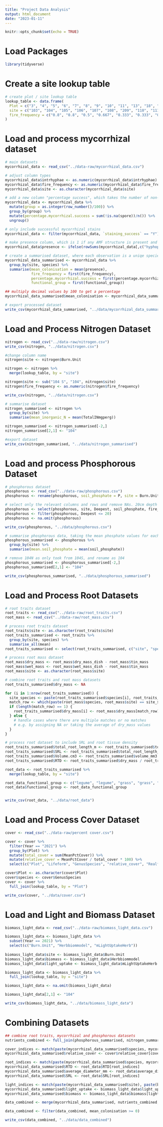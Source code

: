 ```yaml
---
title: "Project Data Analysis"
output: html_document
date: "2023-01-11"
---
```


```r
knitr::opts_chunk$set(echo = TRUE)
```

# Load Packages
```r
library(tidyverse)
```

# Create a site lookup table
```r
# create plot / site lookup table
lookup_table <- data.frame(
  Plot = c("3", "4", "5", "6", "7", "8", "9", "10", "11", "13", "18", "24", "24"),
  site = c("103", "104", "105", "106", "107", "108", "209", "110", "111", "113", "301", "104", "104 S"),
  fire_frequency = c("0.8", "0.8", "0.5", "0.667", "0.333", "0.333", "0", "0", "0.1", "0.1", "0", "0.8", "0.8")
)
```

# Load and process mycorrhizal dataset
```r
# main datasets
mycorrhizal_data <- read_csv("../data-raw/mycorrhizal_data.csv")

# adjust column types
mycorrhizal_data$intrhyphae <- as.numeric(mycorrhizal_data$intrhyphae)
mycorrhizal_data$fire_frequency <- as.numeric(mycorrhizal_data$fire_frequency)
mycorrhizal_data$site <- as.character(mycorrhizal_data$site)

# add a new column "percentage success", which takes the number of non-NA values per 100 rows and divides by 100
mycorrhizal_data <- mycorrhizal_data %>% 
  mutate(group = as.integer(row_number()/100)) %>%
  group_by(group) %>%
  mutate(percentage.mycorrhizal.success = sum(!is.na(spore))/n()) %>%
  ungroup()

# only include successful mycorrhizal stains
mycorrhizal_data <- filter(mycorrhizal_data, `staining_success` == "Y")

# make presence column, which is 1 if any AMF structure is present and 0 if no AMF structures are present
mycorrhizal_data$presence <- ifelse(rowSums(mycorrhizal_data[,c("hyphopodia", "intrhyphae", "arbuscule", "coil", "vesicle", "spore")]) > 0, 1, 0)

# create a summarised dataset, where each observation is a uniqe species / site combination
mycorrhizal_data_summarised <- mycorrhizal_data %>%
  group_by(site, species) %>%
  summarise(mean_colonisation = mean(presence),
            fire_frequency = first(fire_frequency),
            percentage.mycorrhizal.success = first(percentage.mycorrhizal.success),
            functional_group = first(functional_group))

## multiply decimal values by 100 to get a percentage
mycorrhizal_data_summarised$mean_colonisation <- mycorrhizal_data_summarised$mean_colonisation*100 

# export processed dataset
write_csv(mycorrhizal_data_summarised, "../data/mycorrhizal_data_summarised")
```

# Load and Process Nitrogen Dataset
```r
nitrogen <- read_csv("../data-raw/nitrogen.csv")
write_csv(nitrogen, "../data/nitrogen.csv")

#change column name
nitrogen$site <- nitrogen$Burn.Unit

nitrogen <- nitrogen %>%
  merge(lookup_table, by = "site")

nitrogen$site <- sub("104 S", "104", nitrogen$site)
nitrogen$fire_frequency <- as.numeric(nitrogen$fire_frequency)

write_csv(nitrogen, "../data/nitrogen.csv")

# summarise dataset
nitrogen_summarised <- nitrogen %>%
  group_by(site) %>%
  summarise(mean_inorganic_N = mean(TotalINmgperg))

nitrogen_summarised <- nitrogen_summarised[-2,]
nitrogen_summarised[2,1] <- "104"

#export dataset
write_csv(nitrogen_summarised, "../data/nitrogen_summarised")
```

# Load and process Phosphorous Dataset
```r
# phosphorous dataset
phosphorous <- read_csv("../data-raw/phosphorous.csv")
phosphorous <- rename(phosphorous, soil_phosphate = P, site = Burn.Unit, fire_frequency = Fire)

# select only the relevant columns and rows and remove NAs. 20cm depth makes comparable to nitrogen
phosphorous <- select(phosphorous, site, Deepest, soil_phosphate, fire_frequency)
phosphorous <- filter(phosphorous, Deepest <= 20)
phosphorous <- na.omit(phosphorous)

write_csv(phosphorous, "../data/phosphorous.csv")

# summarise phosphorous data, taking the mean phosphate values for each burn unit (site)
phosphorous_summarised <- phosphorous %>%
  group_by(site) %>%
  summarise(mean.soil_phosphate = mean(soil_phosphate))

# remove 104N as only took from 104S, and rename as 104
phosphorous_summarised <- phosphorous_summarised[-2,]
phosphorous_summarised[2,1] <- "104"

write_csv(phosphorous_summarised, "../data/phosphorous_summarised")
```

# Load and Process Root Datasets
```r
# root traits dataset
root_traits <- read_csv("../data-raw/root_traits.csv")
root_mass <- read_csv("../data-raw/root_mass.csv")

# process root traits dataset
root_traits$site <- as.character(root_traits$site)
root_traits_summarised <- root_traits %>%
  group_by(site, species) %>%
  summarise_all(mean)
root_traits_summarised <- select(root_traits_summarised, c("site", "species", "total_root_length_mm", "average_diameter_mm", "volume_mm3", "Number.of.Root.Tips", "Branching.frequency.per.mm"))

# process root mass dataset
root_mass$dry_mass <- root_mass$dry_mass_dish - root_mass$tin_mass
root_mass$wet_mass <- root_mass$wet_mass_dish - root_mass$tin_mass
root_mass$site <- as.character(root_mass$site)

# combine root traits and root mass datasets
root_traits_summarised$dry_mass <- NA

for (i in 1:nrow(root_traits_summarised)) {
  site_species <- paste(root_traits_summarised$species[i], root_traits_summarised$site[i])
  match_row <- which(paste(root_mass$species, root_mass$site) == site_species)
  if (length(match_row) == 1) {
    root_traits_summarised$dry_mass[i] <- root_mass$dry_mass[match_row]
  } else {
    # handle cases where there are multiple matches or no matches
    # e.g. by assigning NA or taking the average of dry_mass values
  }
}

# process root dataset to include SRL and root tissue density
root_traits_summarised$total_root_length_m <- root_traits_summarised$total_root_length_mm / 1000
root_traits_summarised$SRL <- root_traits_summarised$total_root_length_m / root_traits_summarised$dry_mass
root_traits_summarised$Volume.cm3 <- root_traits_summarised$volume_mm3 / 1000
root_traits_summarised$RTD <- root_traits_summarised$dry_mass / root_traits_summarised$Volume.cm3

root_data <- root_traits_summarised %>%
  merge(lookup_table, by = "site")

root_data_functional_group <- c("legume", "legume", "grass", "grass", "tree", "tree", "grass", "grass", "legume", "grass", "grass", "legume", "grass", "grass", "legume", "grass", "grass", "legume", "grass", "legume", "legume", "grass")
root_data$functional_group <- root_data_functional_group


write_csv(root_data, "../data/root_data")
```

# Load and Process Cover Dataset
```r
cover <- read_csv("../data-raw/percent cover.csv")

cover <- cover %>%
  filter(Year == "2021") %>%
  group_by(Plot) %>%
  mutate(total_cover = sum(MeanPctCover)) %>%
  mutate(relative_cover = MeanPctCover / total_cover * 100) %>%
  select(c("Plot", "Lifeform", "GenusSpecies", "relative_cover", "Realfire"))

cover$Plot <- as.character(cover$Plot)
cover$species <- cover$GenusSpecies
cover <- cover %>%
  full_join(lookup_table, by = "Plot")

write_csv(cover, "../data/cover.csv")
```

# Load and Light and Biomass Dataset
```r
biomass_light_data <- read_csv("../data-raw/biomass_light_data.csv")

biomass_light_data <- biomass_light_data %>%
  subset(Year == 2021) %>%
  select(c("Burn.Unit", "Herbbiommodel", "mLightUptakeHerb"))
  
biomass_light_data$site <- biomass_light_data$Burn.Unit
biomass_light_data$biomass <- biomass_light_data$Herbbiommodel
biomass_light_data$light_uptake <- biomass_light_data$mLightUptakeHerb

biomass_light_data <- biomass_light_data %>%
  full_join(lookup_table, by = "site")

biomass_light_data <- na.omit(biomass_light_data)

biomass_light_data[2,1] <- "104"

write_csv(biomass_light_data, "../data/biomass_light_data")
```

# Combining Datasets
```r
## combine root traits, mycorrhizal and phosphorous datasets
nutrients_combined <- full_join(phosphorous_summarised, nitrogen_summarised, by = "site")

cover_indices <- match(paste(mycorrhizal_data_summarised$species, mycorrhizal_data_summarised$site), paste(cover$species, cover$site))
mycorrhizal_data_summarised$relative_cover <- cover$relative_cover[cover_indices]

root_indices <- match(paste(mycorrhizal_data_summarised$species, mycorrhizal_data_summarised$site), paste(root_data$species, root_data$site))
mycorrhizal_data_summarised$RTD <- root_data$RTD[root_indices]
mycorrhizal_data_summarised$average_diameter_mm <- root_data$average_diameter_mm[root_indices]
mycorrhizal_data_summarised$SRL <- root_data$SRL[root_indices]

light_indices <- match(paste(mycorrhizal_data_summarised$site), paste(biomass_light_data$site))
mycorrhizal_data_summarised$light_uptake <- biomass_light_data$light_uptake[light_indices]
mycorrhizal_data_summarised$biomass <- biomass_light_data$biomass[light_indices]

data_combined <- merge(mycorrhizal_data_summarised, nutrients_combined, all = TRUE)

data_combined <- filter(data_combined, mean_colonisation >= 0)

write_csv(data_combined, "../data/data_combined")
```



